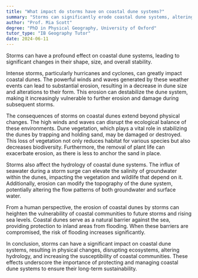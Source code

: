 ```yaml
---
title: "What impact do storms have on coastal dune systems?"
summary: "Storms can significantly erode coastal dune systems, altering their shape, size, and overall stability."
author: "Prof. Mia Scott"
degree: "PhD in Physical Geography, University of Oxford"
tutor_type: "IB Geography Tutor"
date: 2024-06-11
---
```


Storms can have a profound effect on coastal dune systems, leading to significant changes in their shape, size, and overall stability.

Intense storms, particularly hurricanes and cyclones, can greatly impact coastal dunes. The powerful winds and waves generated by these weather events can lead to substantial erosion, resulting in a decrease in dune size and alterations to their form. This erosion can destabilize the dune system, making it increasingly vulnerable to further erosion and damage during subsequent storms.

The consequences of storms on coastal dunes extend beyond physical changes. The high winds and waves can disrupt the ecological balance of these environments. Dune vegetation, which plays a vital role in stabilizing the dunes by trapping and holding sand, may be damaged or destroyed. This loss of vegetation not only reduces habitat for various species but also decreases biodiversity. Furthermore, the removal of plant life can exacerbate erosion, as there is less to anchor the sand in place.

Storms also affect the hydrology of coastal dune systems. The influx of seawater during a storm surge can elevate the salinity of groundwater within the dunes, impacting the vegetation and wildlife that depend on it. Additionally, erosion can modify the topography of the dune system, potentially altering the flow patterns of both groundwater and surface water.

From a human perspective, the erosion of coastal dunes by storms can heighten the vulnerability of coastal communities to future storms and rising sea levels. Coastal dunes serve as a natural barrier against the sea, providing protection to inland areas from flooding. When these barriers are compromised, the risk of flooding increases significantly.

In conclusion, storms can have a significant impact on coastal dune systems, resulting in physical changes, disrupting ecosystems, altering hydrology, and increasing the susceptibility of coastal communities. These effects underscore the importance of protecting and managing coastal dune systems to ensure their long-term sustainability.
    